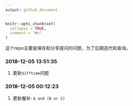 ```yaml
---
output: github_document
---
```


<!-- README.md is generated from README.Rmd. Please edit that file -->

```r
knitr::opts_chunk$set(
  collapse = TRUE,
  comment = "#>"
)
```

这个repo主要是保存和分享提问的问题，为了后期迭代和查询。


### 2018-12-05 13:51:35

1. 更新`difftime`问题

### 2018-12-05 00:12:23

1. 更新餐补: `A and (B or C)`